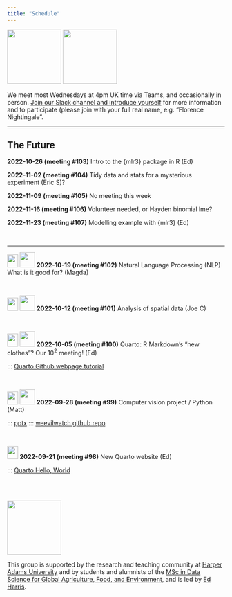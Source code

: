```yaml
---
title: "Schedule"
---
```


![](img/harug-hex.png){width="125"} ![](img/hap-e-hex.png){width="125"}

We meet most Wednesdays at 4pm UK time via Teams, and occasionally in person. [Join our Slack channel and introduce yourself](https://join.slack.com/t/ha-eda-party/shared_invite/zt-w19od3dz-6bjo~dTC_GQeSUUv3B8XzQ) for more information and to participate (please join with your full real name, e.g. "Florence Nightingale".

------------------------------------------------------------------------

## The Future


**2022-10-26 (meeting #103)** Intro to the {mlr3} package in R (Ed)

**2022-11-02 (meeting #104)** Tidy data and stats for a mysterious experiment (Eric S)? 

**2022-11-09 (meeting #105)** No meeting this week

**2022-11-16 (meeting #106)** Volunteer needed, or Hayden binomial lme? 

**2022-11-23 (meeting #107)** Modelling example with {mlr3} (Ed)




<br>

------------------------------------------------------------------------

![](img/harug-hex.png){width="25" height="30"} 
[![](img/youtube.png){width="35"}](https://youtu.be/MgTKnHACaF4) **2022-10-19 (meeting #102)** Natural Language Processing (NLP) What is it good for? (Magda)

<br>

![](img/harug-hex.png){width="25" height="30"} [![](img/youtube.png){width="35"}](https://youtu.be/SJU-eBBcw5o) **2022-10-12 (meeting #101)** Analysis of spatial data (Joe C)

<br>

![](img/harug-hex.png){width="25" height="30"} [![](img/youtube.png){width="35"}](https://youtu.be/IVNrH5pJP0E) **2022-10-05 (meeting #100)** Quarto: R Markdown's "new clothes"? Our $10^2$ meeting! (Ed)

::: [Quarto Github webpage tutorial](d20220921.html)

<br>

![](img/hap-e-hex.png){width="25" height="30"} [![](img/youtube.png){width="35"}](https://youtu.be/YQFoD4gLxk4) **2022-09-28 (meeting #99)** Computer vision project / Python (Matt)

::: [pptx](pages\2022-09-28\weevil-detection.pptx) ::: [weevilwatch github repo](https://github.com/onthesofa/weevil-watch)

<br>

![](img/harug-hex.png){width="25" height="30"} **2022-09-21 (meeting #98)** New Quarto website (Ed)

::: [Quarto Hello, World](d20220921.html)

<br><br>

![](img/HDS.png){fig-alt="Harper Data Science" width="125"}

This group is supported by the research and teaching community at [Harper Adams University](https://www.harper-adams.ac.uk/ "Harper Adams University") and by students and alumnists of the [MSc in Data Science for Global Agriculture, Food, and Environment](https://www.harper-adams.ac.uk/courses/postgraduate/201194/data-science-for-global-agriculture-food-and-environment "MSc in Data Science"), and is led by [Ed Harris](https://www.harper-adams.ac.uk/general/staff/profile/201620/Edwin-Harris/ "Ed's Faculty page").
